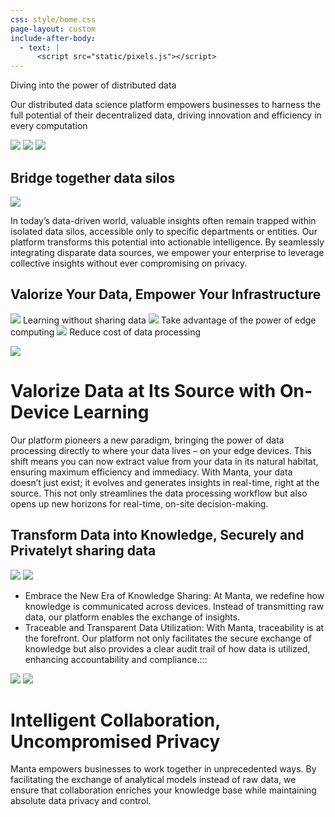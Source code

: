 ```yaml
---
css: style/home.css
page-layout: custom
include-after-body:
  - text: |
      <script src="static/pixels.js"></script>
---
```


::: {.header}
::: {.pixels}
:::

::: {.distribute}

::: {.title}
::: {.manta-title}
<span class="outside">
  <span>Diving into the</span>
  <span class="inside">power of distributed data</span>
</span>
:::
::: {.manta-subtitle}
<span>Our distributed data science platform empowers businesses to harness the full potential of their decentralized data, driving innovation and efficiency in every computation</span>
:::
:::

::: {.overview}
![](https://video-public.canva.com/VADqk28DZiY/videos/b01eee4684.gif){id="gear"}
![](https://video-public.canva.com/VAECocYiGXw/v/5fdc99515f.gif){id="earth"}
![](static/home/overview.svg){id="overview"}
:::
:::

:::


::: {.content}
::: {.light-section}

::: {.flex .justify-content-center .align-items-center .padding-1}
# Bridge together data silos
![](static/home/silos.svg)
:::

::: {.full-width .text-center}
In today’s data-driven world, valuable insights often remain trapped within isolated data silos, accessible only to specific departments or entities. Our platform transforms this potential into actionable intelligence. By seamlessly integrating disparate data sources, we empower your enterprise to leverage collective insights without ever compromising on privacy.
:::

:::
:::



::: {.content}
::: {.dark-section .padding-1}

# Valorize Your Data, Empower Your Infrastructure

::: {.expressions}
  ![](static/home/data-privacy.svg)
  <span>Learning without sharing data</span>
  ![](static/home/chip.svg)
  <span>Take advantage of the power of edge computing</span>
  ![](static/home/cost.svg)
  <span>Reduce cost of data processing</span>
:::

:::
:::

::: {.content}
::: {.light-section .padding-1}

::: {.flex .justify-content-center .align-items-center}
![](static/home/make-ai.svg)

# Valorize Data at Its Source with On-Device Learning
:::

::: {.full-width .text-center}
Our platform pioneers a new paradigm, bringing the power of data processing directly to where your data lives – on your edge devices. This shift means you can now extract value from your data in its natural habitat, ensuring maximum efficiency and immediacy. With Manta, your data doesn’t just exist; it evolves and generates insights in real-time, right at the source. This not only streamlines the data processing workflow but also opens up new horizons for real-time, on-site decision-making.
:::

:::
:::

::: {.content}
::: {.dark-section .padding-1}

::: {.flex .justify-content-center .align-items-center}
# Transform Data into Knowledge, Securely and Privatelyt sharing data
::: {.content-animation}
![](static/home/communications.svg)
![](static/home/neural-network.svg){id="neural-network"}
:::
:::

::: {.full-width .text-center}
- Embrace the New Era of Knowledge Sharing: At Manta, we redefine how knowledge is communicated across devices. Instead of transmitting raw data, our platform enables the exchange of insights.
- Traceable and Transparent Data Utilization: With Manta, traceability is at the forefront. Our platform not only facilitates the secure exchange of knowledge but also provides a clear audit trail of how data is utilized, enhancing accountability and compliance.:::
:::

<!-- ::: {.content-animation}
![](static/home/communications.svg)
![](static/home/neural-network.svg){id="neural-network"}
::: -->

:::
:::


::: {.content}
::: {.light-section .padding-1}

::: {.flex .justify-content-center .align-items-center}
::: {.content-animation}
![](static/home/collaboration.svg)
![](static/home/handshake.svg){id="handshake"}
:::

# Intelligent Collaboration, Uncompromised Privacy
:::

::: {.full-width .text-center}
Manta empowers businesses to work together in unprecedented ways. By facilitating the exchange of analytical models instead of raw data, we ensure that collaboration enriches your knowledge base while maintaining absolute data privacy and control.
:::

:::
:::
